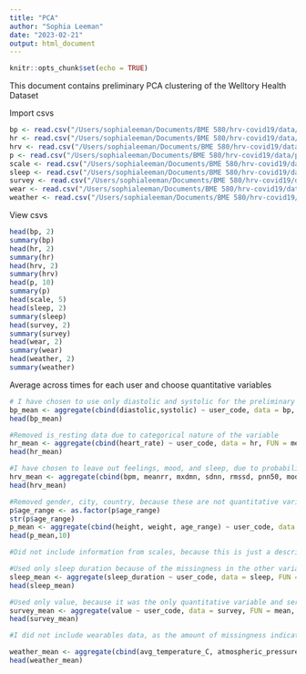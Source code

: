 ```yaml
---
title: "PCA"
author: "Sophia Leeman"
date: "2023-02-21"
output: html_document
---
```


```r
knitr::opts_chunk$set(echo = TRUE)
```

This document contains preliminary PCA clustering of the Welltory Health Dataset

Import csvs

```r
bp <- read.csv("/Users/sophialeeman/Documents/BME 580/hrv-covid19/data/blood_pressure.csv")
hr <- read.csv("/Users/sophialeeman/Documents/BME 580/hrv-covid19/data/heart_rate.csv")
hrv <- read.csv("/Users/sophialeeman/Documents/BME 580/hrv-covid19/data/hrv_measurements.csv")
p <- read.csv("/Users/sophialeeman/Documents/BME 580/hrv-covid19/data/participants.csv")
scale <- read.csv("/Users/sophialeeman/Documents/BME 580/hrv-covid19/data/scales_description.csv")
sleep <- read.csv("/Users/sophialeeman/Documents/BME 580/hrv-covid19/data/sleep.csv")
survey <- read.csv("/Users/sophialeeman/Documents/BME 580/hrv-covid19/data/surveys.csv")
wear <- read.csv("/Users/sophialeeman/Documents/BME 580/hrv-covid19/data/wearables.csv")
weather <- read.csv("/Users/sophialeeman/Documents/BME 580/hrv-covid19/data/weather.csv")
```

View csvs
```r
head(bp, 2)
summary(bp)
head(hr, 2)
summary(hr)
head(hrv, 2)
summary(hrv)
head(p, 10)
summary(p)
head(scale, 5)
head(sleep, 2)
summary(sleep)
head(survey, 2)
summary(survey)
head(wear, 2)
summary(wear)
head(weather, 2)
summary(weather)
```

Average across times for each user and choose quantitative variables
```r
# I have chosen to use only diastolic and systolic for the preliminary run, because the other categories have a lot of missing data
bp_mean <- aggregate(cbind(diastolic,systolic) ~ user_code, data = bp, FUN = mean, na.rm = TRUE)
head(bp_mean)

#Removed is_resting data due to categorical nature of the variable
hr_mean <- aggregate(cbind(heart_rate) ~ user_code, data = hr, FUN = mean, na.rm = TRUE)
head(hr_mean)

#I have chosen to leave out feelings, mood, and sleep, due to probability of high missingness
hrv_mean <- aggregate(cbind(bpm, meanrr, mxdmn, sdnn, rmssd, pnn50, mode, amo, lf, hf, vlf, lfhf, total_power) ~ user_code, data = hrv, FUN = mean, na.rm = TRUE)
head(hrv_mean)

#Removed gender, city, country, because these are not quantitative variables. Also removed symptoms onset for now since we are not visualizing time data.
p$age_range <- as.factor(p$age_range)
str(p$age_range)
p_mean <- aggregate(cbind(height, weight, age_range) ~ user_code, data = p, FUN = mean, na.rm = TRUE)
head(p_mean,10)

#Did not include information from scales, because this is just a description of the data, not measured observations.

#Used only sleep duration because of the missingness in the other variables
sleep_mean <- aggregate(sleep_duration ~ user_code, data = sleep, FUN = mean, na.rm = TRUE)
head(sleep_mean)

#Used only value, because it was the only quantitative variable and served as an indication of covid symptom severity in general
survey_mean <- aggregate(value ~ user_code, data = survey, FUN = mean, na.rm = TRUE)
head(survey_mean)

#I did not include wearables data, as the amount of missingness indicated to me that most participants either did not have access to wearable technology or did not wear them often.

weather_mean <- aggregate(cbind(avg_temperature_C, atmospheric_pressure, precip_intensity, humidity, clouds) ~ user_code, data = weather, FUN = mean, na.rm = TRUE)
head(weather_mean)


```
